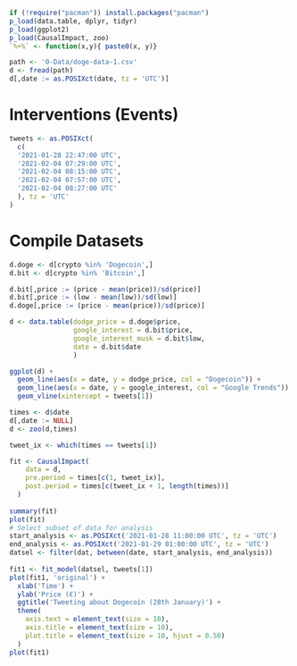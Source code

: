```r
if (!require("pacman")) install.packages("pacman")
p_load(data.table, dplyr, tidyr)
p_load(ggplot2)
p_load(CausalImpact, zoo)
`%+%` <- function(x,y){ paste0(x, y)}
```

```r
path <- '0-Data/doge-data-1.csv'
d <- fread(path) 
d[,date := as.POSIXct(date, tz = 'UTC')]
```
# Interventions (Events)
```r
tweets <- as.POSIXct(
  c(
  '2021-01-28 22:47:00 UTC',
  '2021-02-04 07:29:00 UTC',
  '2021-02-04 08:15:00 UTC',
  '2021-02-04 07:57:00 UTC',
  '2021-02-04 08:27:00 UTC'
  ), tz = 'UTC'
)
```
# Compile Datasets
```r
d.doge <- d[crypto %in% 'Dogecoin',]
d.bit <- d[crypto %in% 'Bitcoin',]

d.bit[,price := (price - mean(price))/sd(price)]
d.bit[,price := (low - mean(low))/sd(low)]
d.doge[,price := (price - mean(price))/sd(price)]

d <- data.table(dodge_price = d.doge$price,
                google_interest = d.bit$price,
                google_interest_musk = d.bit$low,
                date = d.bit$date
                )
```

```r
ggplot(d) +
  geom_line(aes(x = date, y = dodge_price, col = "Dogecoin")) +
  geom_line(aes(x = date, y = google_interest, col = "Google Trends")) + 
  geom_vline(xintercept = tweets[1])
```

```r
times <- d$date
d[,date := NULL]
d <- zoo(d,times)
```

```r
tweet_ix <- which(times == tweets[1])

fit <- CausalImpact(
    data = d,
    pre.period = times[c(1, tweet_ix)],
    post.period = times[c(tweet_ix + 1, length(times))]
  )
  
summary(fit)
plot(fit)
# Select subset of data for analysis
start_analysis <- as.POSIXct('2021-01-28 11:00:00 UTC', tz = 'UTC')
end_analysis <- as.POSIXct('2021-01-29 01:00:00 UTC', tz = 'UTC')
datsel <- filter(dat, between(date, start_analysis, end_analysis))
 
fit1 <- fit_model(datsel, tweets[1])
plot(fit1, 'original') +
  xlab('Time') +
  ylab('Price (€)') +
  ggtitle('Tweeting about Dogecoin (28th January)') +
  theme(
    axis.text = element_text(size = 10),
    axis.title = element_text(size = 10),
    plot.title = element_text(size = 10, hjust = 0.50)
  )
plot(fit1)
```


